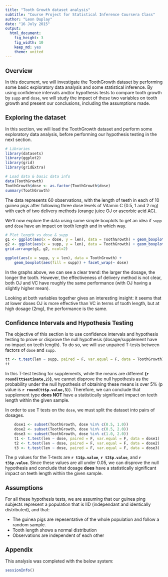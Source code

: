 ```yaml
---
title: "Tooth Growth dataset analysis"
subtitle: "Course Project for Statistical Inference Coursera Class"
author: "Leon Duplay"
date: "16 July 2015"
output: 
  html_document: 
    fig_height: 3
    fig_width: 10
    keep_md: yes
    theme: united
---
```


<style type="text/css">
h2,h3,h4,h5,h6{
  font-size: 14pt;
}
</style>

## Overview

In this document, we will investigate the ToothGrowth dataset by performing some basic exploratory data analysis and some statistical inference. By using confidence intervals and/or hypothesis tests to compare tooth growth by `supp` and `dose`, we will study the impact of these two variables on tooth growth and present our conclusions, including the assumptions made.

## Exploring the dataset

In this section, we will load the ToothGrowth dataset and perform some exploratory data analysis, before performing our hypothesis testing in the next section.

```r
# Libraries
library(datasets)
library(ggplot2)
library(grid)
library(gridExtra)

# Load data & basic data info
data(ToothGrowth)
ToothGrowth$dose <- as.factor(ToothGrowth$dose)
summary(ToothGrowth)
```

The data represents 60 observations, with the length of teeth in each of 10 guinea pigs after following three dose levels of Vitamin C (0.5, 1 and 2 mg) with each of two delivery methods (orange juice OJ or ascorbic acid AC).

We'll now explore the data using some simple boxplots to get an idea if `supp` and `dose` have an impact on tooth length and in which way.

```r
# Plot length vs dose & supp
g1 <- ggplot(aes(x = dose, y = len), data = ToothGrowth) + geom_boxplot(aes(fill = dose))
g2 <- ggplot(aes(x = supp, y = len), data = ToothGrowth) + geom_boxplot(aes(fill = supp))
grid.arrange(g1, g2, ncol=2)

ggplot(aes(x = supp, y = len), data = ToothGrowth) + 
    geom_boxplot(aes(fill = supp)) + facet_wrap(~ dose)
```

In the graphs above, we can see a clear trend: the larger the dosage, the longer the tooth. However, the effectiveness of delivery method is not clear, both OJ and VC have roughly the same performance (with OJ having a slightly higher mean).

Looking at both variables together gives an interesting insight: it seems that at lower doses OJ is more effective than VC in terms of tooth length, but at high dosage (2mg), the performance is the same.

## Confidence Intervals and Hypothesis Testing

The objective of this section is to use confidence intervals and hypothesis testing to prove or disprove the null hypothesis (dosage/supplement have no impact on teeth length). To do so, we will use unpaired T-tests between factors of `dose` and `supp`.

```r
tt <- t.test(len ~ supp, paired = F, var.equal = F, data = ToothGrowth)
tt
```

In this T-test testing for supplements, while the means are different **(`r round(tt$estimate,2)`)**, we cannot disprove the null hypothesis as the probability under the null hypothesis of obtaining these means is over 5% (p value is **`r round(tt$p.value,3)`**). Therefore, we can conclude that supplement type **does NOT** have a statistically significant impact on teeth length within the given sample.

In order to use T tests on the `dose`, we must split the dataset into pairs of dosages.

```r
    dose1 <- subset(ToothGrowth, dose %in% c(0.5, 1.0))
    dose2 <- subset(ToothGrowth, dose %in% c(0.5, 2.0))
    dose3 <- subset(ToothGrowth, dose %in% c(1.0, 2.0))
    t1 <- t.test(len ~ dose, paired = F, var.equal = F, data = dose1)
    t2 <- t.test(len ~ dose, paired = F, var.equal = F, data = dose2)
    t3 <- t.test(len ~ dose, paired = F, var.equal = F, data = dose3)
```

The p values for the T-tests are **`r t1$p.value`**, **`r t2$p.value`**, and **`r t3$p.value`**. Since these values are all under 0.05, we can disprove the null hypothesis and conclude that dosage **does** have a statistically significant impact on teeth length within the given sample.

## Assumptions

For all these hypothesis tests, we are assuming that our guinea ping subjects represent a population that is IID (independant and identically distributed), and that:

* The guinea pigs are repesentative of the whole population and follow a random sample.
* Tooth length shows a normal distribution
* Observations are independent of each other

## Appendix

This analysis was completed with the below system:

```r
sessionInfo()
```
